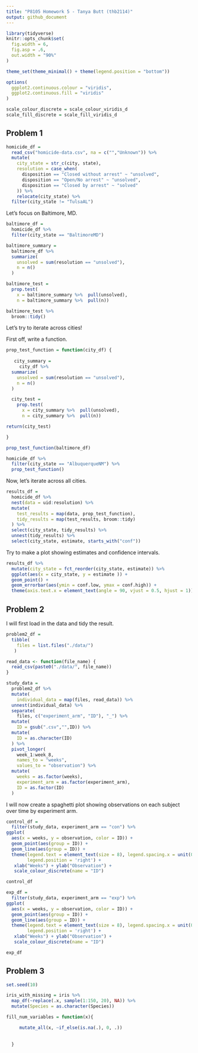 ```yaml
---
title: "P8105 Homework 5 - Tanya Butt (thb2114)"
output: github_document
---
```


```r
library(tidyverse)
knitr::opts_chunk$set(
  fig.width = 6,
  fig.asp = .6,
  out.width = "90%"
)

theme_set(theme_minimal() + theme(legend.position = "bottom"))

options(
  ggplot2.continuous.colour = "viridis",
  ggplot2.continuous.fill = "viridis"
)

scale_colour_discrete = scale_colour_viridis_d
scale_fill_discrete = scale_fill_viridis_d
```

## Problem 1

```r
homicide_df = 
  read_csv("homicide-data.csv", na = c("","Unknown")) %>% 
  mutate(
    city_state = str_c(city, state),
    resolution = case_when(
      disposition == "Closed without arrest" ~ "unsolved",
      disposition == "Open/No arrest" ~ "unsolved",
      disposition == "Closed by arrest" ~ "solved"
    )) %>% 
    relocate(city_state) %>% 
  filter(city_state != "TulsaAL")
```

Let's focus on Baltimore, MD.

```r
baltimore_df =
  homicide_df %>% 
  filter(city_state == "BaltimoreMD")

baltimore_summary =
  baltimore_df %>% 
  summarize(
    unsolved = sum(resolution == "unsolved"),
    n = n()
  )

baltimore_test = 
  prop.test(
    x = baltimore_summary %>%  pull(unsolved), 
    n = baltimore_summary %>%  pull(n))

baltimore_test %>% 
  broom::tidy()
```

Let's try to iterate across cities!

First off, write a function.
```r
prop_test_function = function(city_df) {
 
   city_summary =
     city_df %>% 
  summarize(
    unsolved = sum(resolution == "unsolved"),
    n = n()
  )

  city_test = 
    prop.test(
      x = city_summary %>%  pull(unsolved), 
      n = city_summary %>%  pull(n))

return(city_test)

}

prop_test_function(baltimore_df)

homicide_df %>% 
  filter(city_state == "AlbuquerqueNM") %>% 
  prop_test_function()
```

Now, let's iterate across all cities.

```r
results_df = 
  homicide_df %>% 
  nest(data = uid:resolution) %>% 
  mutate(
    test_results = map(data, prop_test_function),
    tidy_results = map(test_results, broom::tidy)
  ) %>% 
  select(city_state, tidy_results) %>% 
  unnest(tidy_results) %>% 
  select(city_state, estimate, starts_with("conf"))

```

Try to make a plot showing estimates and confidence intervals.

```r
results_df %>% 
  mutate(city_state = fct_reorder(city_state, estimate)) %>% 
  ggplot(aes(x = city_state, y = estimate )) +
  geom_point() +
  geom_errorbar(aes(ymin = conf.low, ymax = conf.high)) +
  theme(axis.text.x = element_text(angle = 90, vjust = 0.5, hjust = 1))
```

## Problem 2

I will first load in the data and tidy the result.
```r
problem2_df = 
  tibble(
    files = list.files("./data/")
   )

read_data <- function(file_name) {
  read_csv(paste0("./data/", file_name))
}

study_data =
  problem2_df %>%
  mutate(
    individual_data = map(files, read_data)) %>% 
  unnest(individual_data) %>%
  separate(
    files, c("experiment_arm", "ID"), "_") %>% 
  mutate(
    ID = gsub(".csv","",ID)) %>% 
  mutate(
    ID = as.character(ID)
  ) %>% 
  pivot_longer(
    week_1:week_8,
    names_to = "weeks",
    values_to = "observation") %>% 
  mutate(
    weeks = as.factor(weeks),
    experiment_arm = as.factor(experiment_arm),
    ID = as.factor(ID)
  )
```

I will now create a spaghetti plot showing observations on each subject over time by experiment arm.

```r

control_df =  
  filter(study_data, experiment_arm == "con") %>% 
ggplot( 
  aes(x = weeks, y = observation, color = ID)) +
  geom_point(aes(group = ID)) +
  geom_line(aes(group = ID)) +
  theme(legend.text = element_text(size = 8), legend.spacing.x = unit(0.05, 'cm'), 
        legend.position = 'right') +
   xlab("Weeks") + ylab("Observation") +
   scale_colour_discrete(name = "ID")

control_df

exp_df =  
  filter(study_data, experiment_arm == "exp") %>% 
ggplot( 
  aes(x = weeks, y = observation, color = ID)) +
  geom_point(aes(group = ID)) +
  geom_line(aes(group = ID)) +
  theme(legend.text = element_text(size = 8), legend.spacing.x = unit(0.05, 'cm'), 
        legend.position = 'right') +
   xlab("Weeks") + ylab("Observation") +
   scale_colour_discrete(name = "ID")

exp_df
```

## Problem 3

```r
set.seed(10)

iris_with_missing = iris %>% 
  map_df(~replace(.x, sample(1:150, 20), NA)) %>%
  mutate(Species = as.character(Species))

fill_num_variables = function(x){

     mutate_all(x, ~if_else(is.na(.), 0, .))
  
  
  }
```


